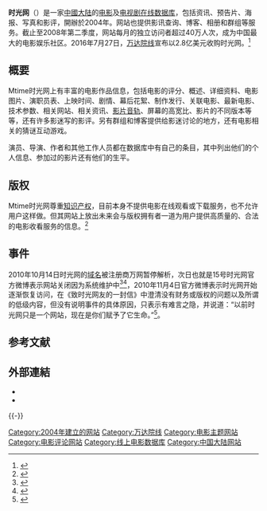 {{primarysources|time=2014-04-07T08:48:52+00:00}}
{{noteTA
|G1=IT
|G2=Communication
|1=zh-cn:博客; zh-tw:部落格; zh-hk:網誌; zh-sg:部落;
|2=zh-cn:知识产权; zh-tw:智慧財產權; zh-hk:知識產權;
|3=zh-hant:相簿;zh-hans:相册;
|4=zh-hans:在线;zh-hant:線上;
}}
{{Infobox website
| name             = Mtime时光网
| logo             = MTime logo.svg
| logocaption      = 網站標誌
| url              = {{url|www.mtime.com}}
| alexa            = 全球 {{Increase}} 1,519（{{as of|2019|4|21|alt=2019年4月}}）<br>中國 191（{{as of|2019|4|21|alt=2019年4月}}）<ref name="alexa">{{cite web |url= https://www.alexa.com/siteinfo/mtime.com |title= Mtime.com Site Info |publisher= Alexa Internet |accessdate= 2019-04-21 |archive-date= 2019-07-22 |archive-url= https://web.archive.org/web/20190722041954/https://www.alexa.com/siteinfo/mtime.com |dead-url= no }}</ref>
| commercial       = 是
| type             = 电影数据库
| language         = [[简体中文|简体中文]]
| registration     = 選擇性
| owner            = 北京动艺时光网络科技有限公司
| author = 侯凯文<ref>{{Cite web|title=时光网帮好莱坞打开中国市场|url=https://cn.nytimes.com/culture/20150811/t11mtime/|access-date=2021-09-29|date=2015-08-13|author=BROOKS BARNES|author2=AMY QIN|last=|first=|work=纽约时报中文网|language=zh-hans|archive-date=2021-09-29|archive-url=https://web.archive.org/web/20210929061620/https://cn.nytimes.com/culture/20150811/t11mtime/|dead-url=no}}</ref>
<br/>马锐拉<ref>{{Cite web|title=Mtime时光网马锐拉再创业：入场办公协同，已融资数千万元|url=https://finance.sina.com.cn/tech/2020-12-23/doc-iiznezxs8504396.shtml|access-date=2021-09-29|date=2020-12-23|author=赵娜|publisher=[[21世纪经济报道|21世纪经济报道]]|website=新浪|archive-date=2021-09-29|archive-url=https://web.archive.org/web/20210929062940/https://finance.sina.com.cn/tech/2020-12-23/doc-iiznezxs8504396.shtml|dead-url=no}}</ref>
| launch_date      = {{Start date and age|2006}}
| current_status   = 線上
}}

'''时光网'''（{{lang-en|''Mtime''}}）是一家[[中國大陆|中國大陆]]的[[电影|电影]]及[[电视剧|电视剧]][[在线|在线]][[数据库|数据库]]，包括资讯、预告片、海报、写真和影评，開辦於2004年。网站也提供影讯查询、博客、相册和群组等服务。截止至2008年第二季度，网站每月的独立访问者超过40万人次，成为中国最大的电影娱乐社区。2016年7月27日，[[万达院线|万达院线]]宣布以2.8亿美元收购时光网。<ref>{{Cite news|title=万达院线2.8亿美元收购电影媒体网站时光网 延伸产业链|url=https://www.reuters.com/article/wanda-acquisition-0728-idCNKCS10802K|newspaper=Reuters|date=2016-07-28|accessdate=2021-09-29|language=zh|archive-date=2021-09-29|archive-url=https://web.archive.org/web/20210929061612/https://www.reuters.com/article/wanda-acquisition-0728-idCNKCS10802K|dead-url=no}}</ref>

== 概要 ==
Mtime时光网上有丰富的电影作品信息，包括电影的评分、概述、详细资料、电影图片、演职员表、上映时间、剧情、幕后花絮、制作发行、关联电影、最新电影、技术参数、相关网站、相关资讯、[[音轨|影片音轨]]、屏幕的高宽比、影片的不同版本等等，还有许多影迷写的影评。另有群组和博客提供给影迷讨论的地方，还有电影相关的猜谜互动游戏。

演员、导演、作者和其他工作人员都在数据库中有自己的条目，其中列出他们的个人信息、参加过的影片还有他们的生平。

== 版权 ==
Mtime时光网尊重[[知识产权|知识产权]]，目前本身不提供电影在线观看或下载服务，也不允许用户这样做。但其网站上放出未来会与版权拥有者一道为用户提供高质量的、合法的电影收看服务的信息。<ref>{{Cite web |url=http://www.mtime.com/help/other/faq_q18.html |title=新产品新在哪里？ |access-date=2010-12-26 |archive-url=https://web.archive.org/web/20110303155006/http://www.mtime.com/help/other/faq_q18.html |archive-date=2011-03-03 |dead-url=yes }}</ref>

== 事件 ==
2010年10月14日时光网的[[域名|域名]]被注册商万网暂停解析，次日也就是15号时光网官方微博表示网站关闭因为系统维护中<ref>{{Cite web|title=知名影评网站时光网突然关闭 或因犀利评论|url=https://tech.sina.com.cn/i/2010-11-01/07374812233.shtml|author=关力制|date=2010-11-01|access-date=2021-09-29|website=新浪|publisher=[[南方都市报|南方都市报]]|archive-date=2021-09-29|archive-url=https://web.archive.org/web/20210929061615/https://tech.sina.com.cn/i/2010-11-01/07374812233.shtml|dead-url=no}}</ref><ref>{{Cite web|title=万网：时光网传播色情 通管局通知停止域名解析-搜狐IT|url=https://it.sohu.com/20101102/n276959591.shtml|access-date=2021-09-29|author=张书舟|date=2010-11-04|publisher=南方网|website=搜狐|archive-date=2021-09-29|archive-url=https://web.archive.org/web/20210929061612/https://it.sohu.com/20101102/n276959591.shtml|dead-url=no}}</ref>，2010年11月4日官方微博表示时光网开始逐渐恢复访问，在《致时光网友的一封信》中澄清没有财务或版权的问题以及所谓的低级内容，但没有说明事件的具体原因，只表示有难言之隐，并说道：“以前时光网只是一个网站，现在是你们赋予了它生命。”<ref>{{Cite web |url=http://news.mtime.com/2010/11/05/1444067.html |title=致时光网友的一封信 感谢大家的关心和支持 |access-date=2012-12-16 |archive-date=2019-06-05 |archive-url=https://web.archive.org/web/20190605223150/http://news.mtime.com/2010/11/05/1444067.html |dead-url=no }}</ref>。

== 参考文献 ==
{{Reflist|30em}}

== 外部連結 ==
* {{official|http://www.mtime.com|時光網}}{{zh-cn}}
* {{sinaweibo|movietime}}{{zh-cn}}

{{-}}
{{万达集团}}

{{Authority control}}

{{DEFAULTSORT:Mtime}}
[[Category:2004年建立的网站|Category:2004年建立的网站]]
[[Category:万达院线|Category:万达院线]]
[[Category:电影主题网站|Category:电影主题网站]]
[[Category:电影评论网站|Category:电影评论网站]]
[[Category:线上电影数据库|Category:线上电影数据库]]
[[Category:中国大陆网站|Category:中国大陆网站]]